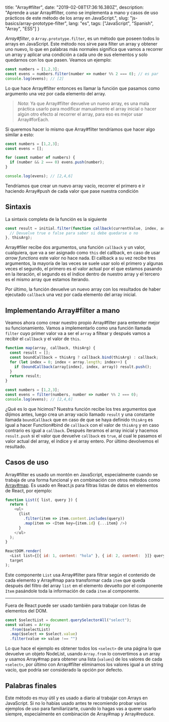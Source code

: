 
  title: "Array#filter",
  date: "2019-02-08T17:36:16.380Z",
  description: "Aprende a usar Array#filter, como se implementa a mano y casos de uso prácticos de este método de los array en JavaScript.",
  slug: "js-basics/array-prototype-filter",
  lang: "es",
  tags: ["JavaScript", "Spanish", "Array", "ES5"]
}


_Array#filter_, o `Array.prototype.filter`, es un método que poseen todos lo arrays en JavaScript. Este método nos sirve para filter un array y obtener uno nuevo, lo que en palabras más normales significa que vamos a recorrer un array y aplicar una condición a cada uno de sus elementos y solo quedarnos con los que pasen. Veamos un ejemplo:

```js
const numbers = [1,2,3];
const evens = numbers.filter(number => number %% 2 === 0); // es par
console.log(evens); // [2]
```

Lo que hace Array#filter entonces es llamar la función que pasamos como argumento una vez por cada elemento del array.

> _Nota_: Ya que Array#filter devuelve un nuevo array, es una mala práctica usarlo para modificar manualmente el array inicial o hacer algún otro efecto al recorrer el array, para eso es mejor usar Array#forEach.

Si queremos hacer lo mismo que Array#filter tendríamos que hacer algo similar a esto:

```js
const numbers = [1,2,3];
const evens = [];

for (const number of numbers) {
  if (number && 2 === 0) evens.push(number);
}

console.log(evens); // [2,4,6]
```

Tendríamos que crear un nuevo array vacío, recorrer el primero e ir haciendo Array#push de cada valor que pase nuestra condición

## Sintaxis

La sintaxis completa de la función es la siguiente

```js
const result = initial.filter(function callback(currentValue, index, array) {
  // Devuelve true o false para saber si debe quedarse o no
}, thisArg);
```

Array#filer recibe dos argumentos, una función `callback` y un valor, cualquiera, que va a ser asignado como `this` del callback, en caso de usar _arrow functions_ este valor no hace nada. El callback a su vez recibe tres argumentos, la mayoría de las veces se suele usar solo el primero y algunas veces el segundo, el primero es el valor actual por el que estamos pasando en la iteración, el segundo es el índice dentro de nuestro array y el tercero es el mismo array que estamos iterando.

Por último, la función devuelve un nuevo array con los resultados de haber ejecutado `callback` una vez por cada elemento del array inicial.

## Implementando Array#filter a mano

Veamos ahora como crear nuestro propio Array#filter para entender mejor su funcionamiento. Vamos a implementarlo como una función llamada `filter` cuyo primer valor va a ser el `array` a filtear y después vamos a recibir el `callback` y el valor de `this`.

```js
function map(array, callback, thisArg) {
  const result = [];
  const boundCallback = thisArg ? callback.bind(thisArg) : callback;
  for (let index = 0; index < array.length; index++) {
    if (boundCallback(array[index], index, array)) result.push();
  }
  return result;
}

const numbers = [1,2,3];
const evens = filter(numbers, number => number %% 2 === 0);
console.log(evens); // [2,4,6]
```

¿Qué es lo que hicimos? Nuestra función recibe los tres argumentos que dijimos antes, luego crea un array vacío llamado `result` y una constante llamada `boundCallback` que en caso de que se haya definido `thisArg` es igual a hacer Function#bind de `callback` con el valor de `thisArg` y en caso contrario es igual a `callback`. Después iteramos el array inicial y hacemos `result.push` si el valor que devuelve `callback` es `true`, al cual le pasamos el valor actual del array, el índice y el array entero. Por último devolvemos el resultado.

## Casos de uso

Array#filter es usado un montón en JavaScript, especialmente cuando se trabaja de una forma funcional y en combinación con otros métodos como [Array#map](/essays/js-basics/array-prototype-filter). Es usado en React.js para filtras listas de datos en elementos de React, por ejemplo:

```js
function List({ list, query }) {
  return (
    <ul>
      {list
        .filter(item => item.content.includes(query))
        .map(item => <Item key={item.id} {...item} />)
      }
    </ul>
  );
}

ReactDOM.render(
  <List list={[{ id: 1, content: "hola" }, { id: 2, content:  }]} query="hola" />,
  target
);
```

Este componente `List` usa Array#filter para filtrar según el contenido de cada elemento y Array#map para transformar cada `item` que queda después del filtro del array `list` en el elemento devuelto por el componente `Item` pasándole toda la información de cada `item` al componente.

---

Fuera de React puede ser usado también para trabajar con listas de elementos del DOM.

```js
const $selectList = document.querySelectorAll("select");
const values = Array
  .from($selectList)
  .map($select => $select.value)
  .filter(value => value !== "")
```

Lo que hace el ejemplo es obtener todos los `<select>` de una página lo que devuelve un objeto NodeList, usando `Array.from` lo convertimos a un array y usamos Array#map para obtener una lista (`values`) de los valores de cada `<select>`, por último con Array#filter eliminamos los valores igual a un string vacío, que podría ser considerado la opción por defecto.

## Palabras finales

Este método es muy útil y es usado a diario al trabajar con Arrays en JavaScript. Si no lo habías usado antes te recomiendo probar varios ejemplos de uso para familiarizarte, cuando lo hagas vas a querer usarlo siempre, especialmente en combinación de Array#map y Array#reduce.

